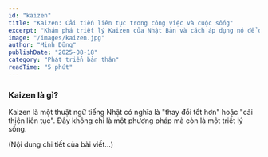 ```yaml
---
id: "kaizen"
title: "Kaizen: Cải tiến liên tục trong công việc và cuộc sống"
excerpt: "Khám phá triết lý Kaizen của Nhật Bản và cách áp dụng nó để đạt được sự cải thiện liên tục trong mọi khía cạnh."
image: "/images/kaizen.jpg"
author: "Minh Dũng"
publishDate: "2025-08-18"
category: "Phát triển bản thân"
readTime: "5 phút"
---
```


### Kaizen là gì?
Kaizen là một thuật ngữ tiếng Nhật có nghĩa là "thay đổi tốt hơn" hoặc "cải thiện liên tục". Đây không chỉ là một phương pháp mà còn là một triết lý sống.

(Nội dung chi tiết của bài viết...)